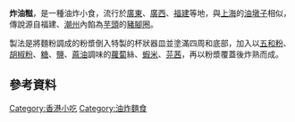 {{Unreferenced|time=2018-02-01T06:49:15+00:00}}
{{distinguish|油糍}}
{{distinguish|蘿蔔絲餅}}

'''炸油糍'''，是一種油炸小食，流行於[[廣東|廣東]]、[[廣西|廣西]]、[[福建|福建]]等地，與[[上海|上海]]的[[油墩子|油墩子]]相似，傳說源自福建、[[潮州|潮州]]內餡為[[芋頭|芋頭]]的[[豬腳圈|豬腳圈]]。

製法是將麵粉調成的粉漿倒入特製的杯狀器皿並塗滿四周和底部，加入以[[五和粉|五和粉]]、[[胡椒粉|胡椒粉]]、[[糖|糖]]、[[食盐|鹽]]、[[蔴油|蔴油]]調味的[[蘿蔔|蘿蔔]]絲、[[蝦米|蝦米]]、[[芫茜|芫茜]]，再以粉漿覆蓋後炸熟而成。

{{食品小作品}}

== 參考資料 ==

[[Category:香港小吃|Category:香港小吃]]
[[Category:油炸麵食|Category:油炸麵食]]